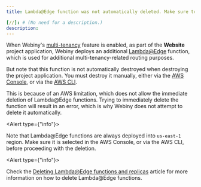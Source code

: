 ```yaml
---
title: Lambda@Edge function was not automatically deleted. Make sure to delete it manually.

[//]: # (No need for a description.)
description: 
---
```


When Webiny's [multi-tenancy](/docs/enterprise/multi-tenancy) feature is enabled, as part of the **Website** project application, Webiny deploys an additional [Lambda@Edge](https://aws.amazon.com/lambda/edge/) function, which is used for additional multi-tenancy-related routing purposes. 

But note that this function is not automatically destroyed when destroying the project application. You must destroy it manually, either via the [AWS Console](https://aws.amazon.com/console/), or via the [AWS CLI](https://aws.amazon.com/cli/).

This is because of an AWS limitation, which does not allow the immediate deletion of Lambda@Edge functions. Trying to immediately delete the function will result in an error, which is why Webiny does not attempt to delete it automatically.

<Alert type={"info"}>

  Note that Lambda@Edge functions are always deployed into `us-east-1` region. Make sure it is selected in the AWS Console, or via the AWS CLI, before proceeding with the deletion.

</Alert>

<Alert type={"info"}>

  Check the [Deleting Lambda@Edge functions and replicas](https://docs.aws.amazon.com/AmazonCloudFront/latest/DeveloperGuide/lambda-edge-delete-replicas.html) article for more information on how to delete Lambda@Edge functions.

</Alert>
